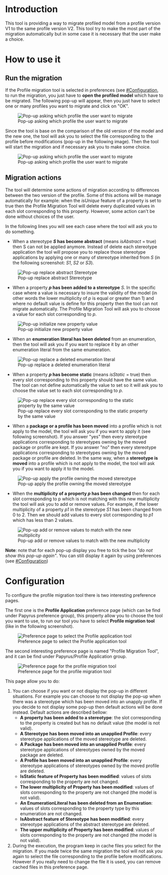 =Introduction=
This tool is providing a way to migrate profiled model from a profile version V1 to the same profile version V2. This tool try to make the most part of the migration automatically but in some case it is necessary that the user make a choice.

=How to use it=
==Run the migration==
If the Profile migration tool is selected in preferences (see [[#Configuration]], to run the migration, you just have to '''open the profiled model''' which have to be migrated. The following pop-up will appear, then you just have to select one or many profiles you want to migrate and click on "OK".

[[File:images/userDoc/Papyrus_SomeProfilesHaveChanged.png|frame|none|Pop-up asking which profile the user want to migrate]]

Since the tool is base on the comparison of the old version of the model and the new one, the tool will ask you to select the file corresponding to the profile before modifications (pop-up in the following image). Then the tool will start the migration and if necessary ask you to make some choice.

[[File:images/userDoc/Papyrus_SelectOldProfile.png|frame|none|Pop-up asking which profile the user want to migrate]]

==Migration actions==
The tool will determine some actions of migration according to differences between the two version of the profile. Some of this actions will be manage automatically for example: when the ''isUnique'' feature of a property is set to true then the Profile Migration Tool will delete every duplicated values in each slot corresponding to this property. However, some action can't be done without choices of the user.

In the following lines you will see each case where the tool will ask you to do something. 

* When a stereotype '''''S'' has become abstract''' (means ''isAbstract'' = true) then S can not be applied anymore. Instead of delete each stereotype application the tool will propose you to replace those stereotype applications by applying one or many of stereotype inherited from ''S'' (in the following screenshot: ''S1'', ''S2'' or ''S3'').

[[File:images/userDoc/Papyrus_IsAbstractStereotype.png|frame|none|Pop-up replace abstract Stereotype]]

* When a property '''''p'' has been added to a stereotype''' ''S''. In the specific case where a value is necessary to insure the validity of the model (in other words the lower multiplicity of ''p'' is equal or greater than 1) and where no default value is define for this property then the tool can not migrate automatically. The Profile Migration Tool will ask you to choose a value for each slot corresponding to ''p''.

[[File:images/userDoc/Papyrus_AddedProperty.png|frame|none|Pop-up initialize new property value]]

* When an '''enumeration literal has been deleted''' from an enumeration, then the tool will ask you if you want to replace it by an other enumeration literal from the same enumeration.

[[File:images/userDoc/Papyrus_DeleteEnumLiteralEnumeration.png|frame|none|Pop-up replace a deleted enumeration literal]]

* When a property '''''p'' has become static''' (means ''isStatic'' = true) then every slot corresponding to this property should have the same value. The tool can not define automatically the value to set so it will ask you to choose the value set to each slot corresponding to ''p''.

[[File:images/userDoc/Papyrus_IsStaticProperty.png|frame|none|Pop-up replace every slot corresponding to the static property by the same value]]

* When a '''package or a profile has been moved''' into a profile which is not apply to the model, the tool will ask you if you want to apply it (see following screenshot). If you answer "yes" then every stereotype applications corresponding to stereotypes owning by the moved package or profile are kept. If you answer "no" then every stereotype applications corresponding to stereotypes owning by the moved package or profile are deleted. In the same way, when a '''stereotype is moved''' into a profile which is not apply to the model, the tool will ask you if you want to apply it to the model.

[[File:images/userDoc/Papyrus_MoveStereotype.png|frame|none|Pop-up apply the profile owning the moved stereotype]]

* When the '''multiplicity of a property ''p'' has been changed''' then for each slot corresponding to p which is not matching with this new multiplicity the tool will ask you to add or remove values. For example, if the lower multiplicity of a property ''p1'' in the stereotype ''S1'' has been changed from 0 to 2. Then we should add values to every slot corresponding to ''p1'' which has less than 2 values. 

[[File:images/userDoc/Papyrus_LowerMultiplicity.png|frame|none|Pop-up add or remove values to match with the new multiplicity]]

'''Note''': note that for each pop-up display you free to tick the box ''"do not show this pop-up again"''. You can still display it again by using preferences (see [[#Configuration]])
=Configuration=
To configure the profile migration tool there is two interesting preference pages. 

The first one is the '''Profile Application''' preference page (which can be find under Papyrus preference group), this property allow you to choose the tool you want to use, to run our tool you have to select '''Profile migration tool''' (like in the following screenshot).

[[File:images/userDoc/Papyrus_ProfileApplicationPreference.png|frame|none|Preference page to select the Profile application tool]]

The second interesting preference page is named "Profile Migration Tool", and it can be find under Papyrus/Profile Application group. 

[[File:images/userDoc/Papyrus_ProfileMigrationToolPreference.png|frame|none|Preference page for the profile migration tool]]

This page allow you to do:
# You can choose if you want or not display the pop-up in different situations. For example you can choose to not display the pop-up when there was a stereotype which has been moved into an unapply profile. If you decide to not display some pop-up then default actions will be done instead. Default actions are described bellow:
#* '''A property has been added to a stereotype''': the slot corresponding to the property is created but has no default value (the model is not valid).
#* '''A Stereotype has been moved into an unapplied Profile''': every stereotype applications of the moved stereotype are deleted.
#* '''A Package has been moved into an unapplied Profile''': every stereotype applications of stereotypes owned by the moved package are deleted.
#* '''A Profile has been moved into an unapplied Profile''': every stereotype applications of stereotypes owned by the moved profile are deleted.
#* '''IsStatic feature of Property has been modified''': values of slots corresponding to the property are not changed.
#* '''The lower multiplicity of Property has been modified''': values of slots corresponding to the property are not changed (the model is not valid).
#* '''An EnumerationLiteral has been deleted from an Enumeration''': values of slots corresponding to the property type by this enumeration are not changed.
#* '''IsAbstract feature of Stereotype has been modified''': every stereotype applications of the abstract stereotype are deleted.
#* '''The upper multiplicity of Property has been modified''': values of slots corresponding to the property are not changed (the model is not valid).
# During the execution, the program keep in cache files you select for the migration. If you made twice the same migration the tool will not ask you again to select the file corresponding to the profile before modifications. However if you really need to change the file it is used, you can remove cached files in this preference page.
